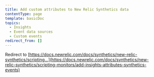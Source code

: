 ```yaml
---
title: Add custom attributes to New Relic Synthetics data
contentType: page
template: basicDoc
topics:
  - Insights
  - Event data sources
  - Custom events
redirect_from: []
---
```


Redirect to [https://docs.newrelic.com/docs/synthetics/new-relic-synthetics/scripting...](https://docs.newrelic.com/docs/synthetics/new-relic-synthetics/scripting-monitors/add-insights-attributes-synthetics-events)
